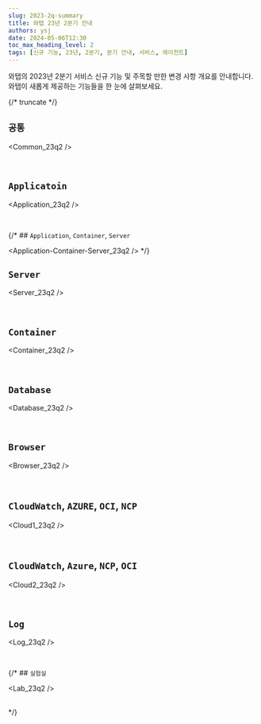 ```yaml
---
slug: 2023-2q-summary
title: 와탭 23년 2분기 안내
authors: ysj
date: 2024-05-06T12:30
toc_max_heading_level: 2
tags: [신규 기능, 23년, 2분기, 분기 안내, 서비스, 에이전트]
---
```


와탭의 2023년 2분기 서비스 신규 기능 및 주목할 만한 변경 사항 개요를 안내합니다. 와탭이 새롭게 제공하는 기능들을 한 눈에 살펴보세요.

{/* truncate */}

## `공통`

<div class='indentTab'>


<Common_23q2 />

</div><br/>

## `Applicatoin`

<div class='indentTab'>


<Application_23q2 />

</div><br/>

{/* ## `Application`, `Container`, `Server`


<Application-Container-Server_23q2 /> */}

## `Server`

<div class='indentTab'>


<Server_23q2 />

</div><br/>


## `Container`

<div class='indentTab'>


<Container_23q2 />

</div><br/>


## `Database`

<div class='indentTab'>


<Database_23q2 />

</div><br/>

## `Browser`

<div class='indentTab'>


<Browser_23q2 />

</div><br/>

## `CloudWatch`, `AZURE`, `OCI`, `NCP`

<div class='indentTab'>


<Cloud1_23q2 />

</div><br/>

## `CloudWatch`, `Azure`, `NCP`, `OCI`

<div class='indentTab'>


<Cloud2_23q2 />

</div><br/>

## `Log`

<div class='indentTab'>


<Log_23q2 />

</div><br/>

{/* ## `실험실`

<div class='indentTab'>


<Lab_23q2 />

</div><br/> */}
